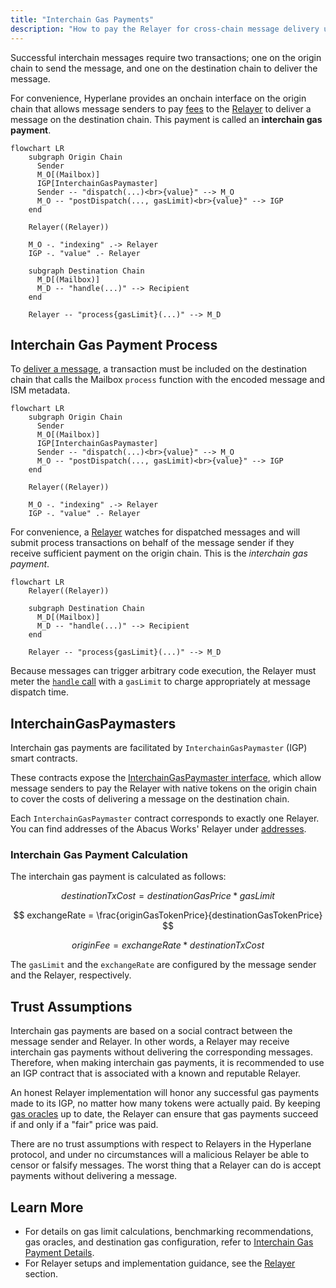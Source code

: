 ```yaml
---
title: "Interchain Gas Payments"
description: "How to pay the Relayer for cross-chain message delivery using Hyperlane's InterchainGasPaymaster"
---
```


Successful interchain messages require two transactions; one on the origin chain to send the message, and one on the destination chain to deliver the message.

For convenience, Hyperlane provides an onchain interface on the origin chain that allows message senders to pay [fees](#interchain-gas-payment-calculation) to the [Relayer](/docs/protocol/agents/relayer) to deliver a message on the destination chain. This payment is called an **interchain gas payment**.

```mermaid
flowchart LR
    subgraph Origin Chain
      Sender
      M_O[(Mailbox)]
      IGP[InterchainGasPaymaster]
      Sender -- "dispatch(...)<br>{value}" --> M_O
      M_O -- "postDispatch(..., gasLimit)<br>{value}" --> IGP
    end

    Relayer((Relayer))

    M_O -. "indexing" .-> Relayer
    IGP -. "value" .- Relayer

    subgraph Destination Chain
      M_D[(Mailbox)]
      M_D -- "handle(...)" --> Recipient
    end

    Relayer -- "process{gasLimit}(...)" --> M_D
```

## Interchain Gas Payment Process

To [deliver a message](/docs/reference/messaging/send), a transaction must be included on the destination chain that calls the Mailbox `process` function with the encoded message and ISM metadata.

```mermaid
flowchart LR
    subgraph Origin Chain
      Sender
      M_O[(Mailbox)]
      IGP[InterchainGasPaymaster]
      Sender -- "dispatch(...)<br>{value}" --> M_O
      M_O -- "postDispatch(..., gasLimit)<br>{value}" --> IGP
    end

    Relayer((Relayer))

    M_O -. "indexing" .-> Relayer
    IGP -. "value" .- Relayer
```

For convenience, a [Relayer](/operate/relayer/run-relayer) watches for dispatched messages and will submit process transactions on behalf of the message sender if they receive sufficient payment on the origin chain. This is the _interchain gas payment_.

```mermaid
flowchart LR
    Relayer((Relayer))

    subgraph Destination Chain
      M_D[(Mailbox)]
      M_D -- "handle(...)" --> Recipient
    end

    Relayer -- "process{gasLimit}(...)" --> M_D
```

Because messages can trigger arbitrary code execution, the Relayer must meter the [`handle` call](/docs/reference/messaging/receive#handle) with a `gasLimit` to charge appropriately at message dispatch time.

## InterchainGasPaymasters

Interchain gas payments are facilitated by `InterchainGasPaymaster` (IGP) smart contracts.

These contracts expose the [InterchainGasPaymaster interface](../reference/hooks/interchain-gas.mdx), which allow message senders to pay the Relayer with native tokens on the origin chain to cover the costs of delivering a message on the destination chain.

Each `InterchainGasPaymaster` contract corresponds to exactly one Relayer. You can find addresses of the Abacus Works' Relayer under [addresses](../reference/contract-addresses.mdx).

### Interchain Gas Payment Calculation

The interchain gas payment is calculated as follows:

$$
destinationTxCost = destinationGasPrice * gasLimit
$$

$$
exchangeRate = \frac{originGasTokenPrice}{destinationGasTokenPrice}
$$

$$
originFee = exchangeRate * destinationTxCost
$$

The `gasLimit` and the `exchangeRate` are configured by the message sender and the Relayer, respectively.

## Trust Assumptions

Interchain gas payments are based on a social contract between the message sender and Relayer. In other words, a Relayer may receive interchain gas payments without delivering the corresponding messages. Therefore, when making interchain gas payments, it is recommended to use an IGP contract that is associated with a known and reputable Relayer.

An honest Relayer implementation will honor any successful gas payments made to its IGP, no matter how many tokens were actually paid. By keeping [gas oracles](../reference/hooks/interchain-gas.mdx) up to date, the Relayer can ensure that gas payments succeed if and only if a "fair" price was paid.

There are no trust assumptions with respect to Relayers in the Hyperlane protocol, and under no circumstances will a malicious Relayer be able to censor or falsify messages. The worst thing that a Relayer can do is accept payments without delivering a message.

## Learn More

- For details on gas limit calculations, benchmarking recommendations, gas oracles, and destination gas configuration, refer to [Interchain Gas Payment Details](/docs/reference/hooks/interchain-gas).
- For Relayer setups and implementation guidance, see the [Relayer](/operate/relayer/run-relayer) section.
